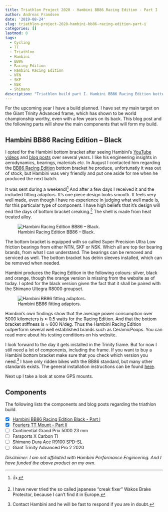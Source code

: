 ```yaml
---
title: Triathlon Project 2020 - Hambini BB86 Racing Edition - Part I
author: Andreas Frandsen
date: '2019-08-24'
slug: triathlon-project-2020-hambini-bb86-racing-edition-part-i
categories: []
lastmod: 0
tags:
  - Cycling
  - TT
  - Triathlon
  - Hambini
  - BB86
  - Racing Edition
  - Hambini Racing Edition
  - NTN
  - SKF
  - NSK
  - Shimano
description: "Triathlon build part I. Hambini BB86 Racing Edition bottom bracket. Blog post from afrandsen."
---
```


For the upcoming year I have a build planned. I have set my main target on the Giant Trinity Advanced frame, which has shown to be world championship worthy, even with a few years on its back. This blog post and the following parts will show the main components that will form my build.

## Hambini BB86 Racing Edition -- Black

I opted for the Hambini bottom bracket after seeing Hambini's [YouTube videos](https://www.youtube.com/user/nrgizerbunny/videos) and [blog posts](https://www.hambini.com/blog/) over several years. I like his engineering insights in aerodynamics, bearings, materials etc. In August I contacted him regarding the [BB86 Racing Edition](https://www.hambini.com/bottom-brackets/bb86-bike-frames/bb86-to-shimano-racing-edition-black-bottom-bracket.html) bottom bracket he produce, unfortunatly it was out of stock, but Hambini was very friendly and put one aside for me when he produced the next batch.

It was sent during a weekend!^[&#128077;.] And after a few days I received it and the included fitting adaptors. It's one piece design looks smooth. It feels very well made, even though I have no experience in judging what well made is, for this particular type of component. I have high beliefs that it's design will end the days of bottom bracket creaking.^[I have never tried the so called japanese “creak fixer” Wakos Brake Protector, because I can't find it in Europe.] The shell is made from heat treated alloy.

![Hambini Racing Edition BB86 -- Black.](/images/triathlon-project-2020-hambini-bb86-racing-edition-part-i/HREB1.jpg)

The bottom bracket is equipped with so called Super Precision Ultra Low friction bearings from either NTN, SKF or NSK. Which all are top tier bearing brands, from what I can understand. The bearings can be removed and serviced as well. The bottom bracket has delrin sleeves installed, which can be removed when needed.

Hambini produces the Racing Edition in the following colours: silver, black and orange, though the orange version is missing from the website as of today. I opted for the black version given the fact that it shall be paired with the Shimano Ultegra R8000 groupset.

![Hambini BB86 fitting adaptors.](/images/triathlon-project-2020-hambini-bb86-racing-edition-part-i/HREB2.jpg)

Hambini's own findings show that the average power consumption over 5000 kilometers is $\approx$ 0.5 watts for the Racing Edition. And that the bottom bracket stiffness is $\approx$ 600 N/deg. Thus the Hambini Racing Edition outperform several well established brands such as CeramicPoops. You can read more about his testing conditions on his website.

I look forward to the day it gets installed in the Trinity frame. But for now I still need a lot of components, including the frame. If you want to buy a Hambini bottom bracket make sure that you check which version you need.^[Contact Hambini and he will be fast to respond if you are in doubt.] I have only ridden bikes with the BB86 standard, but many other standards exists. The general installation instructions can be found [here](https://www.hambini.com/technical-support/hambini-bottom-bracket-installation.html).

Next up I take a look at some GPS mounts.

## Components

The following lists the components and blog posts regarding the triathlon build.

- [X] [Hambini BB86 Racing Edition Black - Part I](https://afrandsen.rbind.io/blog/2019/08/triathlon-project-2020-hambini-bb86-racing-edition-part-i/)
- [X] [Fouriers TT Mount - Part II](https://afrandsen.rbind.io/blog/2019/09/triathlon-project-2020-fouriers-tt-mount-part-ii/)
- [ ] Continential Grand Prix 5000 23 mm
- [ ] Farsports X Carbon TI
- [ ] Shimano Dura Ace R9100 SPD-SL
- [ ] Giant Trinity Advanced Pro 2 2020

*Disclaimer: I am not affiliated with Hambini Performance Engineering. And I have funded the above product on my own.*